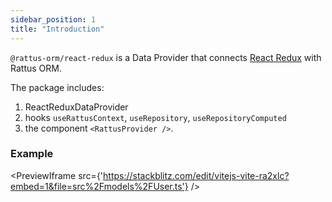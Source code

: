```yaml
---
sidebar_position: 1
title: "Introduction"
---
```


`@rattus-orm/react-redux` is a Data Provider that connects [React Redux](https://redux.js.org/) with Rattus ORM.

The package includes:
1. ReactReduxDataProvider
2. hooks `useRattusContext`, `useRepository`, `useRepositoryComputed`
3. the component `<RattusProvider />`.

### Example
<PreviewIframe src={'https://stackblitz.com/edit/vitejs-vite-ra2xlc?embed=1&file=src%2Fmodels%2FUser.ts'} />
